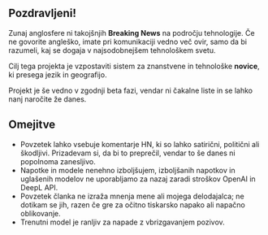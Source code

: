
<CallToAction />

## Pozdravljeni!

Zunaj anglosfere ni takojšnjih **Breaking News** na področju tehnologije.
Če ne govorite angleško, imate pri komunikaciji vedno več ovir, samo da bi razumeli, kaj se dogaja v najsodobnejšem tehnološkem svetu.


<Callout type="info" emoji="🗞️">

Cilj tega projekta je vzpostaviti sistem za znanstvene in tehnološke **novice**, ki presega jezik in geografijo.

</Callout>

Projekt je še vedno v zgodnji beta fazi, vendar ni čakalne liste in se lahko nanj naročite že danes.

## Omejitve

- Povzetek lahko vsebuje komentarje HN, ki so lahko satirični, politični ali škodljivi. Prizadevam si, da bi to preprečil, vendar to še danes ni popolnoma zanesljivo.
- Napotke in modele nenehno izboljšujem, izboljšanih napotkov in uglašenih modelov ne uporabljamo za nazaj zaradi stroškov OpenAI in DeepL API.
- Povzetek članka ne izraža mnenja mene ali mojega delodajalca; ne dotikam se jih, razen če gre za očitno tiskarsko napako ali napačno oblikovanje.
- Trenutni model je ranljiv za napade z vbrizgavanjem pozivov.

